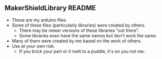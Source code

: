 == MakerShieldLibrary README ==

* These are my arduino files.
* Some of these files (particularly libraries) were created by others.
** There may be newer versions of these libraries "out there".
** Some libraries even have the same names but don't work the same.
* Many of them were created by me based on the work of others.
* Use at your own risk.
** If you brick your part or it melt to a puddle, it's on you not me.


